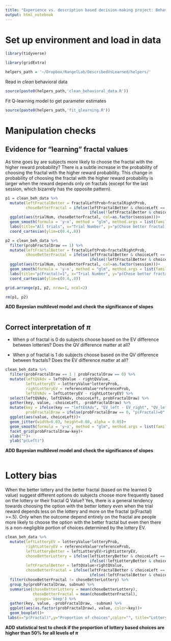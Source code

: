 ```yaml
---
title: "Experience vs. description based decision-making project: Behavioral manipulation checks"
output: html_notebook
---
```


# Set up environment and load in data

```r
library(tidyverse)
```

```r
library(gridExtra)
```

```r
helpers_path = '~/Dropbox/RangelLab/DescribedVsLearned/helpers/'
```

Read in *clean* behavioral data

```r
source(paste0(helpers_path,'clean_behavioral_data.R'))
```

Fit Q-learning model to get parameter estimates

```r
source(paste0(helpers_path,'fit_qlearning.R'))
```

# Manipulation checks

## Evidence for "learning" fractal values

As time goes by are subjects more likely to choose the fractal with the higher reward probability? There is a subtle increase in the probability of choosing the fractal with the higher reward probability. This change in probability of choosing the fractal with the higher reward probability is larger when the reward depends only on fractals (except for the last session, which bizarrely has the opposite pattern).

```r
p1 = clean_beh_data %>%
  mutate(leftFractalBetter = fractalLeftProb>fractalRightProb,
         choseBetterFractal = ifelse(leftFractalBetter & choiceLeft == 1, 1, 
                                     ifelse(!leftFractalBetter & choiceLeft == 0, 1, 0))) %>%
  ggplot(aes(trialNum, choseBetterFractal, col=as.factor(session)))+
  geom_smooth(formula = 'y~x', method = "glm", method.args = list(family=binomial), fullrange=TRUE, alpha=.1)+
  labs(title="All trials", x="Trial Number", y="p(Chose better fractal)", color="Session")+
  coord_cartesian(ylim=c(0.4,.8))

p2 = clean_beh_data %>%
  filter(probFractalDraw == 1) %>%
  mutate(leftFractalBetter = fractalLeftProb>fractalRightProb,
         choseBetterFractal = ifelse(leftFractalBetter & choiceLeft == 1, 1, 
                                     ifelse(!leftFractalBetter & choiceLeft == 0, 1, 0))) %>%
  ggplot(aes(trialNum, choseBetterFractal, col=as.factor(session)))+
  geom_smooth(formula = 'y~x', method = "glm", method.args = list(family=binomial), fullrange=TRUE, alpha=.1)+
  labs(title="p(Fractal)=1", x="Trial Number", y="p(Chose better fractal)", color="Session")+
  coord_cartesian(ylim=c(0.4,.8))

grid.arrange(p1, p2, nrow=1, ncol=2)
```

```r
rm(p1, p2)
```

**ADD Bayesian multilevel model and check the significance of slopes**

```r

```

## Correct interpretation of $\pi$

- When p of fractal is 0 do subjects choose based on the EV difference between lotteries? Does the QV difference matter at all?

- When p of fractal is 1 do subjects choose based on the QV difference between fractals? Does the EV difference matter at all?

```r
clean_beh_data %>%
  filter(probFractalDraw == 1 | probFractalDraw == 0) %>%
  mutate(leftQVAdv = leftQValue - rightQValue,
         leftLotteryEV = lotteryValue*lotteryProb,
         rightLotteryEV = referenceValue*referenceProb,
         leftEVAdv = leftLotteryEV - rightLotteryEV) %>%
  select(leftQVAdv, leftEVAdv, choiceLeft, probFractalDraw) %>%
  gather(key, value, -choiceLeft, -probFractalDraw) %>%  
  mutate(key = ifelse(key == "leftEVAdv", "EV_left - EV_right", "QV_left - QV_right"),
         probFractalDraw = ifelse(probFractalDraw == 0, "p(Fractal)=0", "p(Fractal)=1"))%>%
  ggplot(aes(value, choiceLeft))+
  geom_jitter(width=0.03, height=0.08, alpha = 0.05)+
  geom_smooth(formula = 'y~x', method = "glm", method.args = list(family=binomial), fullrange=TRUE)+
  facet_grid(probFractalDraw~key)+
  xlab("")+
  ylab("p(Left)")
```

**ADD Bayesian multilevel model and check the significance of slopes**

```r

```

# Lottery bias

When the better lottery and the better fractal (based on the learned Q value) suggest different options do subjects choose more frequently based on the lottery or their fractal Q Value? Yes, there is a general tendency towards choosing the option with the better lottery even when the trial reward depends less on the lottery and more on the fractal (p(Fractal) >=.5). Only when the outcome depend entirely on the fractal are people more likely to choose the option with the better fractal but even then there is a non-negligible portion of choices determined by the lottery EV. 

```r
clean_beh_data %>%
  mutate(leftLotteryEV = lotteryValue*lotteryProb,
         rightLotteryEV = referenceValue*referenceProb,
         leftLotteryBetter = leftLotteryEV>rightLotteryEV,
         choseBetterLottery = ifelse(leftLotteryBetter & choiceLeft == 1, 1, 
                                     ifelse(!leftLotteryBetter & choiceLeft == 0, 1, 0)),
         leftFractalBetter = leftQValue>rightQValue,
         choseBetterFractal = ifelse(leftFractalBetter & choiceLeft == 1, 1, 
                                     ifelse(!leftFractalBetter & choiceLeft == 0, 1, 0))) %>%
  filter(choseBetterFractal != choseBetterLottery) %>%
  group_by(probFractalDraw, subnum) %>%
  summarise(choseBetterLottery = mean(choseBetterLottery),
            choseBetterFractal = mean(choseBetterFractal),
            .groups='keep') %>%
  gather(key, value, -probFractalDraw, -subnum) %>%
  ggplot(aes(as.factor(probFractalDraw), value, color=key))+
  geom_boxplot()+
 labs(x="p(Fractal)",y="Proportion of choices",color="", title="Lottery bias in conflict trials")

```
**ADD statistical test to check if the proportion of lottery based choices are higher than 50% for all levels of $\pi$**

```r

```

